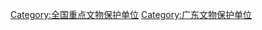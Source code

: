 {{catmore|广东全国重点文物保护单位列表}}

[[Category:全国重点文物保护单位|Category:全国重点文物保护单位]]
[[Category:广东文物保护单位|Category:广东文物保护单位]]